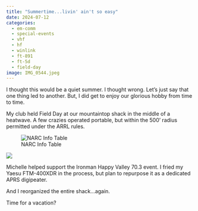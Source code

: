 ```yaml
---
title: "Summertime...livin' ain't so easy"
date: 2024-07-12
categories:
  - em-comm
  - special-events
  - vhf
  - hf
  - winlink
  - ft-891
  - ft-5d
  - field-day
image: IMG_0544.jpeg
---
```


I thought this would be a quiet summer. I thought wrong. Let's just say that one thing led to another. But, I did get to enjoy our glorious hobby from time to time.

My club held Field Day at our mountaintop shack in the middle of a heatwave. A few crazies operated portable, but within the 500' radius permitted under the ARRL rules.

![NARC Info Table](IMG_0550.jpeg)

![](IMG_0553.jpeg)

Michelle helped support the Ironman Happy Valley 70.3 event. I fried my Yaesu FTM-400XDR in the process, but plan to repurpose it as a dedicated APRS digipeater.

And I reorganized the entire shack...again.

Time for a vacation?


